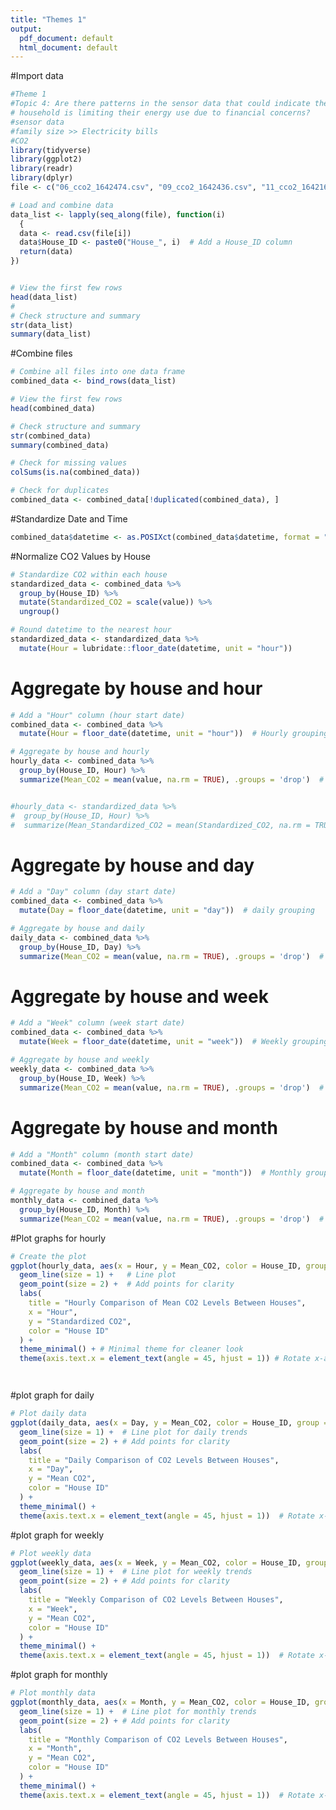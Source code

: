 ---
title: "Themes 1"
output:
  pdf_document: default
  html_document: default
---
#Import data
```{r}
#Theme 1
#Topic 4: Are there patterns in the sensor data that could indicate the 
# household is limiting their energy use due to financial concerns?
#sensor data
#family size >> Electricity bills
#CO2
library(tidyverse)
library(ggplot2)
library(readr)
library(dplyr)
file <- c("06_cco2_1642474.csv", "09_cco2_1642436.csv", "11_cco2_1642164.csv", "13_cco2_1642408.csv", "16_cco2_1642424.csv", "28_cco2_1642437.csv", "29_cco2_1642423s1642471.csv", "34_cco2_1642476.csv", "58_cco2_1642428.csv", "85_cco2_1642399.csv")

# Load and combine data
data_list <- lapply(seq_along(file), function(i) 
  {
  data <- read.csv(file[i])
  data$House_ID <- paste0("House_", i)  # Add a House_ID column
  return(data)
})


# View the first few rows
head(data_list)
#
# Check structure and summary
str(data_list)
summary(data_list)

```

#Combine files
```{r}
# Combine all files into one data frame
combined_data <- bind_rows(data_list)

# View the first few rows
head(combined_data)

# Check structure and summary
str(combined_data)
summary(combined_data)

# Check for missing values
colSums(is.na(combined_data))

# Check for duplicates
combined_data <- combined_data[!duplicated(combined_data), ]

```
#Standardize Date and Time
```{r}
combined_data$datetime <- as.POSIXct(combined_data$datetime, format = "%d/%m/%Y %H:%M", tz = "UTC")
```

#Normalize CO2 Values by House
```{r}
# Standardize CO2 within each house
standardized_data <- combined_data %>%
  group_by(House_ID) %>%
  mutate(Standardized_CO2 = scale(value)) %>% 
  ungroup()

# Round datetime to the nearest hour
standardized_data <- standardized_data %>%
  mutate(Hour = lubridate::floor_date(datetime, unit = "hour"))
```


# Aggregate by house and hour
```{r}
# Add a "Hour" column (hour start date)
combined_data <- combined_data %>%
  mutate(Hour = floor_date(datetime, unit = "hour"))  # Hourly grouping

# Aggregate by house and hourly
hourly_data <- combined_data %>%
  group_by(House_ID, Hour) %>%
  summarize(Mean_CO2 = mean(value, na.rm = TRUE), .groups = 'drop')  # Calculate hourly mean CO2


#hourly_data <- standardized_data %>%
#  group_by(House_ID, Hour) %>%
#  summarize(Mean_Standardized_CO2 = mean(Standardized_CO2, na.rm = TRUE), .groups = 'drop')

```

# Aggregate by house and day
```{r}
# Add a "Day" column (day start date)
combined_data <- combined_data %>%
  mutate(Day = floor_date(datetime, unit = "day"))  # daily grouping

# Aggregate by house and daily
daily_data <- combined_data %>%
  group_by(House_ID, Day) %>%
  summarize(Mean_CO2 = mean(value, na.rm = TRUE), .groups = 'drop')  # Calculate daily mean CO2
```


# Aggregate by house and week
```{r}
# Add a "Week" column (week start date)
combined_data <- combined_data %>%
  mutate(Week = floor_date(datetime, unit = "week"))  # Weekly grouping

# Aggregate by house and weekly
weekly_data <- combined_data %>%
  group_by(House_ID, Week) %>%
  summarize(Mean_CO2 = mean(value, na.rm = TRUE), .groups = 'drop')  # Calculate weekly mean CO2

```

# Aggregate by house and month
```{r}
# Add a "Month" column (month start date)
combined_data <- combined_data %>%
  mutate(Month = floor_date(datetime, unit = "month"))  # Monthly grouping

# Aggregate by house and month
monthly_data <- combined_data %>%
  group_by(House_ID, Month) %>%
  summarize(Mean_CO2 = mean(value, na.rm = TRUE), .groups = 'drop')  # Calculate monthly mean CO2

```


#Plot graphs for hourly
```{r}
# Create the plot
ggplot(hourly_data, aes(x = Hour, y = Mean_CO2, color = House_ID, group = House_ID)) +
  geom_line(size = 1) +   # Line plot
  geom_point(size = 2) +  # Add points for clarity
  labs(
    title = "Hourly Comparison of Mean CO2 Levels Between Houses",
    x = "Hour",
    y = "Standardized CO2",
    color = "House ID"
  ) +
  theme_minimal() + # Minimal theme for cleaner look
  theme(axis.text.x = element_text(angle = 45, hjust = 1)) # Rotate x-axis labels




```
#plot graph for daily
```{r}
# Plot daily data
ggplot(daily_data, aes(x = Day, y = Mean_CO2, color = House_ID, group = House_ID)) +
  geom_line(size = 1) +  # Line plot for daily trends
  geom_point(size = 2) + # Add points for clarity
  labs(
    title = "Daily Comparison of CO2 Levels Between Houses",
    x = "Day",
    y = "Mean CO2",
    color = "House ID"
  ) +
  theme_minimal() +
  theme(axis.text.x = element_text(angle = 45, hjust = 1))  # Rotate x-axis labels


```

#plot graph for weekly
```{r}
# Plot weekly data
ggplot(weekly_data, aes(x = Week, y = Mean_CO2, color = House_ID, group = House_ID)) +
  geom_line(size = 1) +  # Line plot for weekly trends
  geom_point(size = 2) + # Add points for clarity
  labs(
    title = "Weekly Comparison of CO2 Levels Between Houses",
    x = "Week",
    y = "Mean CO2",
    color = "House ID"
  ) +
  theme_minimal() +
  theme(axis.text.x = element_text(angle = 45, hjust = 1))  # Rotate x-axis labels


```



#plot graph for monthly
```{r}

# Plot monthly data
ggplot(monthly_data, aes(x = Month, y = Mean_CO2, color = House_ID, group = House_ID)) +
  geom_line(size = 1) +  # Line plot for monthly trends
  geom_point(size = 2) + # Add points for clarity
  labs(
    title = "Monthly Comparison of CO2 Levels Between Houses",
    x = "Month",
    y = "Mean CO2",
    color = "House ID"
  ) +
  theme_minimal() +
  theme(axis.text.x = element_text(angle = 45, hjust = 1))  # Rotate x-axis labels



```